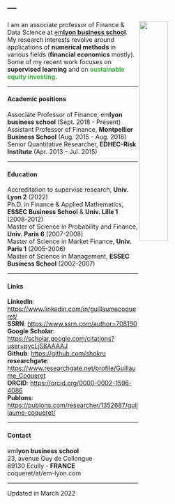 
<head>
<meta charset="UTF-8">
<title>Research</title>
<meta name="Personal website of Guillaume Coqueret"/>
</head>


---
---

<link rel="stylesheet" href="styles.css" type="text/css">

<img src="images/gcoq.jpg" style="width:36%; border:25px; margin-right: 20px" align="right">

I am an associate professor of Finance & Data Science at <a href="https://www.em-lyon.com/en/" target="_blank">em**lyon business school**</a>.  
My research interests revolve around applications of **numerical methods** in various fields (**financial economics** mostly). Some of my recent work focuses on **supervised learning** and on <span style="color:#2BB833">**sustainable equity investing**</span>. 

------  

#### **Academic positions**   

Associate Professor of Finance, em**lyon business school** (Sept. 2018 - Present)  
Assistant Professor of Finance, **Montpellier Business School** (Aug. 2015 - Aug. 2018)  
Senior Quantitative Researcher, **EDHEC-Risk Institute** (Apr. 2013 - Jul. 2015)

------   

#### **Education**   

Accreditation to supervise research, **Univ. Lyon 2** (2022)    
Ph.D. in Finance & Applied Mathematics, **ESSEC Business School** & **Univ. Lille 1** (2008-2012)  
Master of Science in Probability and Finance, **Univ. Paris 6** (2007-2008)    
Master of Science in Market Finance, **Univ. Paris 1** (2005-2006)    
Master of Science in Management, **ESSEC Business School** (2002-2007)   

------   

#### **Links**

**LinkedIn**: <a href="https://www.linkedin.com/in/guillaumecoqueret/" target="_blank">https://www.linkedin.com/in/guillaumecoqueret/</a>    
**SSRN**: <a href="https://www.ssrn.com/author=708190" target="_blank">https://www.ssrn.com/author=708190</a>    
**Google Scholar**: <a href="https://scholar.google.com/citations?user=pycLjS8AAAAJ" target="_blank">https://scholar.google.com/citations?user=pycLjS8AAAAJ</a>    
**Github**: <a href="https://github.com/shokru" target="_blank">https://github.com/shokru</a>   
**researchgate**: <a href="https://www.researchgate.net/profile/Guillaume_Coqueret" target="_blank">https://www.researchgate.net/profile/Guillaume_Coqueret</a>    
**ORCID**: <a href="https://orcid.org/0000-0002-1596-4086" target="_blank">https://orcid.org/0000-0002-1596-4086</a>     
**Publons**: <a href="https://publons.com/researcher/1352687/guillaume-coqueret/" target="_blank">https://publons.com/researcher/1352687/guillaume-coqueret/</a>    



------  

#### **Contact** 
em**lyon business school**   
23, avenue Guy de Collongue  
69130 Ecully - **FRANCE**   
coqueret/at/em-lyon.com  


------  
Updated in March 2022

